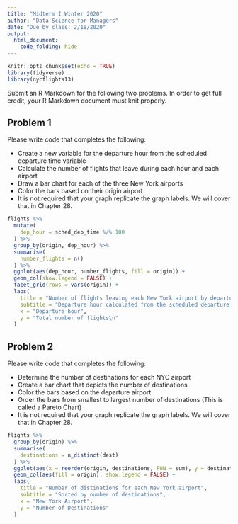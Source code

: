 ```yaml
---
title: "Midterm I Winter 2020"
author: "Data Science for Managers"
date: "Due by class: 2/18/2020"
output:
  html_document:
    code_folding: hide
---
```


```r
knitr::opts_chunk$set(echo = TRUE)
library(tidyverse)
library(nycflights13)
```

Submit an R Markdown for the following two problems. In order to get full credit, your R Markdown document must knit properly.  

## Problem 1

Please write code that completes the following:

*  Create a new variable for the departure hour from the scheduled departure time variable
*  Calculate the number of flights that leave during each hour and each airport
*  Draw a bar chart for each of the three New York airports
*  Color the bars based on their origin airport
*  It is not required that your graph replicate the graph labels. We will cover that in Chapter 28.


```r
flights %>% 
  mutate(
    dep_hour = sched_dep_time %/% 100
  ) %>% 
  group_by(origin, dep_hour) %>%
  summarise(
    number_flights = n()
  ) %>% 
  ggplot(aes(dep_hour, number_flights, fill = origin)) +
  geom_col(show.legend = FALSE) +
  facet_grid(rows = vars(origin)) +
  labs(
    title = "Number of flights leaving each New York airport by departure hour",
    subtitle = "Departure hour calculated from the scheduled departure time",
    x = "Departure hour",
    y = "Total number of flights\n"
  )
```

## Problem 2

Please write code that completes the following:

*  Determine the number of destinations for each NYC airport
*  Create a bar chart that depicts the number of destinations
*  Color the bars based on the departure airport
*  Order the bars from smallest to largest number of destinations (This is called a Pareto Chart)
*  It is not required that your graph replicate the graph labels. We will cover that in Chapter 28.

```r
flights %>% 
  group_by(origin) %>% 
  summarise(
    destinations = n_distinct(dest)
  ) %>% 
  ggplot(aes(x = reorder(origin, destinations, FUN = sum), y = destinations)) +
  geom_col(aes(fill = origin), show.legend = FALSE) +
  labs(
    title = "Number of distinations for each New York airport",
    subtitle = "Sorted by number of destinations",
    x = "New York Airport",
    y = "Number of Destinations"
  )
```

